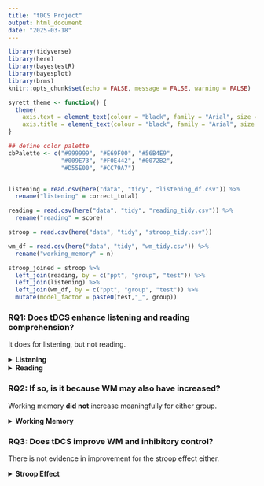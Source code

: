 ```yaml
---
title: "tDCS Project"
output: html_document
date: "2025-03-18"
---
```


```r
library(tidyverse)
library(here)
library(bayestestR)
library(bayesplot)
library(brms)
knitr::opts_chunk$set(echo = FALSE, message = FALSE, warning = FALSE)
```

```r

syrett_theme <- function() {
  theme(
    axis.text = element_text(colour = "black", family = "Arial", size = 12),
    axis.title = element_text(colour = "black", family = "Arial", size = 12))
} 

## define color palette 
cbPalette <- c("#999999", "#E69F00", "#56B4E9",
               "#009E73", "#F0E442", "#0072B2", 
               "#D55E00", "#CC79A7")


listening = read.csv(here("data", "tidy", "listening_df.csv")) %>% 
  rename("listening" = correct_total)

reading = read.csv(here("data", "tidy", "reading_tidy.csv")) %>% 
  rename("reading" = score)

stroop = read.csv(here("data", "tidy", "stroop_tidy.csv"))

wm_df = read.csv(here("data", "tidy", "wm_tidy.csv")) %>% 
  rename("working_memory" = n)

stroop_joined = stroop %>% 
  left_join(reading, by = c("ppt", "group", "test")) %>% 
  left_join(listening) %>% 
  left_join(wm_df, by = c("ppt", "group", "test")) %>% 
  mutate(model_factor = paste0(test,"_", group))

```

### RQ1: Does tDCS enhance listening and reading comprehension?

It does for listening, but not reading.

<details>
  <summary>**Listening**</summary>

```r
stroop_joined %>% 
  ggplot(aes(y = listening, x = test, fill = group)) + geom_boxplot() + 
  scale_x_discrete(limits = c("pre", "post")) + theme_minimal() + syrett_theme() +
  ylab("Listening Score") + xlab("Test")
```

```r
summary(m1 <- glm(listening ~ model_factor, family="poisson", data=stroop_joined))[["coefficients"]] %>% 
  as.data.frame() %>% knitr::kable(digits = 2)
```

`r report::report(m1)`
</details> 

<details>
  <summary>**Reading**</summary>

```r
stroop_joined %>% 
  ggplot(aes(y = reading, x = test, fill = group)) + geom_boxplot() + 
  scale_x_discrete(limits = c("pre", "post")) + theme_minimal() + syrett_theme() +
  ylab("Reading Score") + xlab("Test")
```

```r
summary(m2 <- glm(reading ~ model_factor, family="poisson", data=stroop_joined))[["coefficients"]] %>% 
  as.data.frame() %>% knitr::kable(digits = 2)
```

`r report::report(m2)`

</details> 

### RQ2: If so, is it because WM may also have increased?

Working memory **did not** increase meaningfully for either group.

<details>
  <summary>**Working Memory**</summary>

```r
stroop_joined %>% 
  ggplot(aes(y = working_memory, x = test, fill = group)) + geom_boxplot() + 
  scale_x_discrete(limits = c("pre", "post")) + theme_minimal() + syrett_theme() +
  ylab("Working Memory Score") + xlab("Test")
```

```r
summary(m3 <- glm(working_memory ~ model_factor, family="poisson", data=stroop_joined))[["coefficients"]] %>% 
  as.data.frame() %>% knitr::kable(digits = 2)
```

`r report::report(m3)`
</details> 

### RQ3: Does tDCS improve WM and inhibitory control?

There is not evidence in improvement for the stroop effect either. 

<details>
  <summary>**Stroop Effect**</summary>

```r
stroop_joined %>% 
  ggplot(aes(y = stroop_effect, x = test, fill = group)) + geom_boxplot() + 
  scale_x_discrete(limits = c("pre", "post")) + theme_minimal() + syrett_theme() +
  ylab("Stroop Effect") + xlab("Test")
```

```r
summary(m4 <- glm(stroop_effect ~ model_factor, data=stroop_joined))[["coefficients"]] %>% 
  as.data.frame() %>% knitr::kable(digits = 2)
```

`r report::report(m4)`

</details> 

